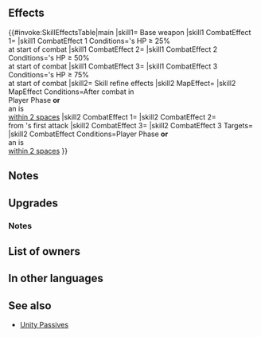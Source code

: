 {{Weapon Infobox
|tagid=SID_自信家の長槍
|intID=3946
|image=wep_lc160
|exclusive=1
|weaponType=Lance
|cost=400
|might=16
|range=1
|effect=At start of combat, if unit's HP ≥ 25%, grants Atk/Spd/Def/Res+X to unit during combat (X = current penalty on each of those stats × 2, + 4; example: if unit has -7 penalty to Atk, grants Atk+18, for a net bonus of Atk+11 during combat; calculates each stat bonus independently), and the following effects will occur based on unit's HP at start of combat: if unit's HP ≥ 50%, unit makes a guaranteed follow-up attack; if unit's HP ≥ 75%, deals +7 damage during combat as well (except when dealing damage with area-of-effect Specials).
|required=-
|refinePaths=default
|refineSP=400
|refineMedals=500
|refineDews=200
|effectSkill1=If unit initiates combat or is within 2 spaces of an ally, grants Atk/Spd/Def/Res+4 to unit, reduces damage from foe's first attack by 40%, and foe cannot make a follow-up attack during combat, and also, restores 7 HP to unit after combat.
|properties=
}}
==Effects==
{{#invoke:SkillEffectsTable|main
|skill1={{SCi|weapon}} Base weapon
|skill1 CombatEffect 1={{Eft|Temporary buffs|Atk/Spd/Def/Res|2 x current {{SEt|penalty}}<br>on each stat, +4}}
|skill1 CombatEffect 1 Conditions={{Tgt|Unit}}'s HP ≥ 25%<br>at start of combat
|skill1 CombatEffect 2={{Eft|Guaranteed Follow-Ups}}
|skill1 CombatEffect 2 Conditions={{Tgt|Unit}}'s HP ≥ 50%<br>at start of combat
|skill1 CombatEffect 3={{Eft|Damage boost|7}}
|skill1 CombatEffect 3 Conditions={{Tgt|Unit}}'s HP ≥ 75%<br>at start of combat
|skill2={{Si|Stoutheart Lance|refine=Skill1}} Skill refine effects
|skill2 MapEffect={{Eft|Heal|7}}
|skill2 MapEffect Conditions=After combat in<br>Player Phase '''or'''<br>an {{Tgt|Ally}} is<br>[[within 2 spaces]]
|skill2 CombatEffect 1={{Eft|Temporary buffs|Atk/Spd/Def/Res|4}}
|skill2 CombatEffect 2={{Eft|Damage Reduction|40%}}<br>from {{Tgt|Foe}}'s first attack
|skill2 CombatEffect 3={{Eft|Prevent Follow-Ups}}
|skill2 CombatEffect 3 Targets={{Tgt|Foe}}
|skill2 CombatEffect Conditions=Player Phase '''or'''<br>an {{Tgt|Ally}} is<br>[[within 2 spaces]]
}}

==Notes==
{{TemporaryBufffromPenalty}}
{{Guaranteed follow-up interaction}}
{{FixedDamage|7}}
==Upgrades==
{{Weapon Upgrade List}}
===Notes===
{{IfUnitInitiates}}
{{DamagePercentageReduction}}
{{Prevent follow-up|name={{St|Stoutheart Lance|refine=Skill1}}}}
{{After combat healing|name={{St|Stoutheart Lance|refine=Skill1}}}}
==List of owners==
{{Skill Hero List}}
==In other languages==
{{OtherLanguages
|japanese=自信家の長槍
|german=Tapfere Lanze
|spanishEU=Lanza valerosa
|spanishLA=Lanza valerosa
|french=Lance vaillante
|italian=Lancia impavida
|chineseTW=自信者的長槍
|portuguese=Lança indômita
}}
==See also==
{{See also skills|cond=Description LIKE '%current penalty on each of those stats × 2%' AND Exclusive='1'}}
* [[Skill families/A Passives#Unity|Unity Passives]]
{{Weapons Navbox}}